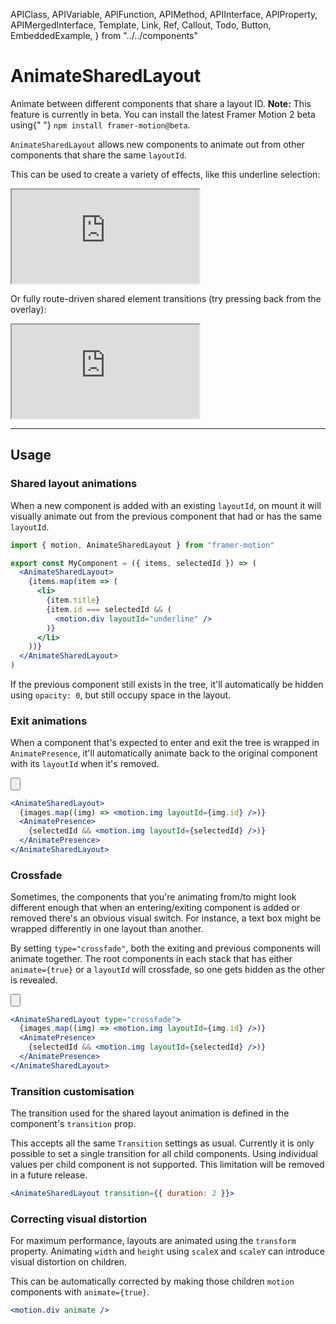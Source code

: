 <!-- 👋 Editing this file? Need help? → https://github.com/framer/api-docs/blob/master/CONTRIBUTING.md -->

  APIClass,
  APIVariable,
  APIFunction,
  APIMethod,
  APIInterface,
  APIProperty,
  APIMergedInterface,
  Template,
  Link,
  Ref,
  Callout,
  Todo,
  Button,
  EmbeddedExample,
} from "../../components"


# AnimateSharedLayout

<span className="lead">
  Animate between different components that share a layout
  ID.
</span>

<Callout>
  <strong>Note:</strong> This feature is currently in beta.
  You can install the latest Framer Motion 2 beta using{" "}
  <code>npm install framer-motion@beta</code>.
</Callout>

<div>

`AnimateSharedLayout` allows new components to animate out from other components that share the same `layoutId`.

This can be used to create a variety of effects, like this underline selection:

<iframe
  src="https://codesandbox.io/embed/framer-motion-magic-motion-underline-menu-demo-y6tl3?fontsize=14&hidenavigation=1&theme=dark"
  style={{
    width: "100%",
    height: "500px",
    border: 0,
    borderRadius: 4,
    overflow: "hidden",
    marginBottom: 40,
  }}
  title="Framer Motion: Magic Motion underline menu demo"
  allow="geolocation; microphone; camera; midi; vr; accelerometer; gyroscope; payment; ambient-light-sensor; encrypted-media; usb"
  sandbox="allow-modals allow-forms allow-popups allow-scripts allow-same-origin"
></iframe>

Or fully route-driven shared element transitions (try pressing back from the overlay):

<iframe
  src="https://codesandbox.io/embed/framer-motion-magic-motion-app-store-demo-su6mx?fontsize=14&hidenavigation=0&theme=dark"
  style={{
    width: "100%",
    height: "500px",
    border: 0,
    borderRadius: 4,
    overflow: "hidden",
    marginBottom: 40,
  }}
  title="Framer Motion: Magic Motion App Store demo"
  allow="geolocation; microphone; camera; midi; vr; accelerometer; gyroscope; payment; ambient-light-sensor; encrypted-media; usb"
  sandbox="allow-modals allow-forms allow-popups allow-scripts allow-same-origin"
></iframe>

</div>

---

## Usage

### Shared layout animations

When a new component is added with an existing `layoutId`, on mount it will visually animate out from the previous component that had or has the same `layoutId`.

```jsx
import { motion, AnimateSharedLayout } from "framer-motion"

export const MyComponent = ({ items, selectedId }) => (
  <AnimateSharedLayout>
    {items.map(item => (
      <li>
        {item.title}
        {item.id === selectedId && (
          <motion.div layoutId="underline" />
        )}
      </li>
    ))}
  </AnimateSharedLayout>
)
```

If the previous component still exists in the tree, it'll automatically be hidden using `opacity: 0`, but still occupy space in the layout.

### Exit animations

<div>

When a component that's expected to enter and exit the tree is wrapped in `AnimatePresence`, it'll automatically animate back to the original component with its `layoutId` when it's removed.

<Button
  name="Open example in CodeSandbox"
  link="https://codesandbox.io/s/framer-motion-magic-motion-gallery-demo-pknk7"
/>

</div>

```jsx
<AnimateSharedLayout>
  {images.map((img) => <motion.img layoutId={img.id} />)}
  <AnimatePresence>
    {selectedId && <motion.img layoutId={selectedId} />)}
  </AnimatePresence>
</AnimateSharedLayout>
```

### Crossfade

<div>

Sometimes, the components that you're animating from/to might look different enough that when an entering/exiting component is added or removed there's an obvious visual switch. For instance, a text box might be wrapped differently in one layout than another.

By setting `type="crossfade"`, both the exiting and previous components will animate together. The root components in each stack that has either `animate={true}` or a `layoutId` will crossfade, so one gets hidden as the other is revealed.

<Button
  name="Open example in CodeSandbox"
  link="https://codesandbox.io/s/framer-motion-magic-motion-app-store-demo-su6mx"
/>

</div>

```jsx
<AnimateSharedLayout type="crossfade">
  {images.map((img) => <motion.img layoutId={img.id} />)}
  <AnimatePresence>
    {selectedId && <motion.img layoutId={selectedId} />)}
  </AnimatePresence>
</AnimateSharedLayout>
```

### Transition customisation

<div>

The transition used for the shared layout animation is defined in the component's `transition` prop.

This accepts all the same `Transition` settings as usual. Currently it is only possible to set a single transition for all child components. Using individual values per child component is not supported. This limitation will be removed in a future release.

</div>

```jsx
<AnimateSharedLayout transition={{ duration: 2 }}>
```

### Correcting visual distortion

For maximum performance, layouts are animated using the `transform` property. Animating `width` and `height` using `scaleX` and `scaleY` can introduce visual distortion on children.

This can be automatically corrected by making those children `motion` components with `animate={true}`.

```jsx
<motion.div animate />
```

<!--
TODO:
Add a Props section once this repo is upgraded to 2.0.0
Which we can't do until it's on `latest`.
-->
